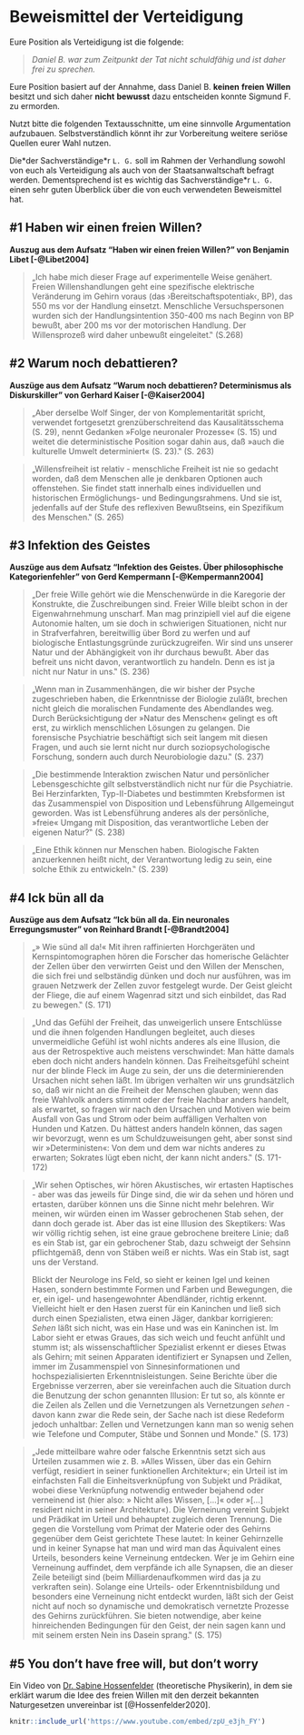 # Beweismittel der Verteidigung {#defence-evidence}

Eure Position als Verteidigung ist die folgende:

> *Daniel B. war zum Zeitpunkt der Tat nicht schuldfähig und ist daher frei zu sprechen.*

Eure Position basiert auf der Annahme, dass Daniel B. **keinen** **freien Willen** besitzt und sich daher **nicht** **bewusst** dazu entscheiden konnte Sigmund F. zu ermorden.

Nutzt bitte die folgenden Textausschnitte, um eine sinnvolle Argumentation aufzubauen. Selbstverständlich könnt ihr zur Vorbereitung weitere seriöse Quellen eurer Wahl nutzen.

Die\*der Sachverständige\*r `L. G.` soll im Rahmen der Verhandlung sowohl von euch als Verteidigung als auch von der Staatsanwaltschaft befragt werden. Dementsprechend ist es wichtig das Sachverständige\*r `L. G.` einen sehr guten Überblick über die von euch verwendeten Beweismittel hat.

## #1 Haben wir einen freien Willen? {#def-ev1}

**Auszug aus dem Aufsatz "Haben wir einen freien Willen?" von Benjamin Libet [-@Libet2004]**

> „Ich habe mich dieser Frage auf experimentelle Weise genähert. Freien Willenshandlungen geht eine spezifische elektrische Veränderung im Gehirn voraus (das ›Bereitschaftspotentiak‹, BP), das 550 ms vor der Handlung einsetzt. Menschliche Versuchspersonen wurden sich der Handlungsintention 350-400 ms nach Beginn von BP bewußt, aber 200 ms vor der motorischen Handlung. Der Willensprozeß wird daher unbewußt eingeleitet.‟ (S.268)

## #2 Warum noch debattieren? {#def-ev2}

**Auszüge aus dem Aufsatz "Warum noch debattieren? Determinismus als Diskurskiller" von Gerhard Kaiser [-@Kaiser2004]**

> „Aber derselbe Wolf Singer, der von Komplementarität spricht, verwendet fortgesetzt grenzüberschreitend das Kausalitätsschema (S. 29), nennt Gedanken »Folge neuronaler Prozesse« (S. 15) und weitet die deterministische Position sogar dahin aus, daß »auch die kulturelle Umwelt determiniert« (S. 23).‟ (S. 263)

> „Willensfreiheit ist relativ - menschliche Freiheit ist nie so gedacht worden, daß dem Menschen alle je denkbaren Optionen auch offenstehen. Sie findet statt innerhalb eines individuellen und historischen Ermöglichungs- und Bedingungsrahmens. Und sie ist, jedenfalls auf der Stufe des reflexiven Bewußtseins, ein Spezifikum des Menschen.‟ (S. 265)

## #3 Infektion des Geistes {#def-ev3}

**Auszüge aus dem Aufsatz "Infektion des Geistes. Über philosophische Kategorienfehler" von Gerd Kempermann [-@Kempermann2004]**

> „Der freie Wille gehört wie die Menschenwürde in die Karegorie der Konstrukte, die Zuschreibungen sind. Freier Wille bleibt schon in der Eigenwahrnehmung unscharf. Man mag prinzipiell viel auf die eigene Autonomie halten, um sie doch in schwierigen Situationen, nicht nur in Strafverfahren, bereitwillig über Bord zu werfen und auf biologische Entlastungsgründe zurückzugreifen. Wir sind uns unserer Natur und der Abhängigkeit von ihr durchaus bewußt. Aber das befreit uns nicht davon, verantwortlich zu handeln. Denn es ist ja nicht nur Natur in uns.‟ (S. 236)

> „Wenn man in Zusammenhängen, die wir bisher der Psyche zugeschrieben haben, die Erkenntnisse der Biologie zuläßt, brechen nicht gleich die moralischen Fundamente des Abendlandes weg. Durch Berücksichtigung der »Natur des Menschen« gelingt es oft erst, zu wirklich menschlichen Lösungen zu gelangen. Die forensische Psychiatrie beschäftigt sich seit langem mit diesen Fragen, und auch sie lernt nicht nur durch soziopsychologische Forschung, sondern auch durch Neurobiologie dazu.‟ (S. 237)

> „Die bestimmende Interaktion zwischen Natur und persönlicher Lebensgeschichte gilt selbstverständlich nicht nur für die Psychiatrie. Bei Herzinfarkten, Typ-II-Diabetes und bestimmten Krebsformen ist das Zusammenspiel von Disposition und Lebensführung Allgemeingut geworden. Was ist Lebensführung anderes als der persönliche, »freie« Umgang mit Disposition, das verantwortliche Leben der eigenen Natur?‟ (S. 238)

> „Eine Ethik können nur Menschen haben. Biologische Fakten anzuerkennen heißt nicht, der Verantwortung ledig zu sein, eine solche Ethik zu entwickeln.‟ (S. 239)

## #4 Ick bün all da {#def-ev4}

**Auszüge aus dem Aufsatz "Ick bün all da. Ein neuronales Erregungsmuster" von Reinhard Brandt [-@Brandt2004]**

> „» Wie sünd all da!« Mit ihren raffinierten Horchgeräten und Kernspintomographen hören die Forscher das homerische Gelächter der Zellen über den verwirrten Geist und den Willen der Menschen, die sich frei und selbständig dünken und doch nur ausführen, was im grauen Netzwerk der Zellen zuvor festgelegt wurde. Der Geist gleicht der Fliege, die auf einem Wagenrad sitzt und sich einbildet, das Rad zu bewegen.‟ (S. 171)

> „Und das Gefühl der Freiheit, das unweigerlich unsere Entschlüsse und die ihnen folgenden Handlungen begleitet, auch dieses unvermeidliche Gefühl ist wohl nichts anderes als eine Illusion, die aus der Retrospektive auch meistens verschwindet: Man hätte damals eben doch nicht anders handeln können. Das Freiheitsgefühl scheint nur der blinde Fleck im Auge zu sein, der uns die determinierenden Ursachen nicht sehen läßt. Im übrigen verhalten wir uns grundsätzlich so, daß wir nicht an die Freiheit der Menschen glauben; wenn das freie Wahlvolk anders stimmt oder der freie Nachbar anders handelt, als erwartet, so fragen wir nach den Ursachen und Motiven wie beim Ausfall von Gas und Strom oder beim auffälligen Verhalten von Hunden und Katzen. Du hättest anders handeln können, das sagen wir bevorzugt, wenn es um Schuldzuweisungen geht, aber sonst sind wir »Deterministen«: Von dem und dem war nichts anderes zu erwarten; Sokrates lügt eben nicht, der kann nicht anders.‟ (S. 171-172)

> „Wir sehen Optisches, wir hören Akustisches, wir ertasten Haptisches - aber was das jeweils für Dinge sind, die wir da sehen und hören und ertasten, darüber können uns die Sinne nicht mehr belehren. Wir meinen, wir würden einen im Wasser gebrochenen Stab sehen, der dann doch gerade ist. Aber das ist eine Illusion des Skeptikers: Was wir völlig richtig sehen, ist eine graue gebrochene breitere Linie; daß es ein Stab ist, gar ein gebrochener Stab, dazu schweigt der Sehsinn pflichtgemäß, denn von Stäben weiß er nichts. Was ein Stab ist, sagt uns der Verstand.
>
> Blickt der Neurologe ins Feld, so sieht er keinen Igel und keinen Hasen, sondern bestimmte Formen und Farben und Bewegungen, die er, ein igel- und hasengewohnter Abendländer, richtig erkennt. Vielleicht hielt er den Hasen zuerst für ein Kaninchen und ließ sich durch einen Spezialisten, etwa einen Jäger, dankbar korrigieren: *Sehen* läßt sich nicht, was ein Hase und was ein Kaninchen ist. Im Labor sieht er etwas Graues, das sich weich und feucht anfühlt und stumm ist; als wissenschaftlicher Spezialist erkennt er dieses Etwas als Gehirn; mit seinen Apparaten identifiziert er Synapsen und Zellen, immer im Zusammenspiel von Sinnesinformationen und hochspezialisierten Erkenntnisleistungen. Seine Berichte über die Ergebnisse verzerren, aber sie vereinfachen auch die Situation durch die Benutzung der schon genannten Illusion: Er tut so, als könnte er die Zeilen als Zellen und die Vernetzungen als Vernetzungen *sehen* - davon kann zwar die Rede sein, der Sache nach ist diese Redeform jedoch unhaltbar: Zellen und Vernetzungen kann man so wenig sehen wie Telefone und Computer, Stäbe und Sonnen und Monde.‟ (S. 173)

> „Jede mitteilbare wahre oder falsche Erkenntnis setzt sich aus Urteilen zusammen wie z. B. »Alles Wissen, über das ein Gehirn verfügt, residiert in seiner funktionellen Architektur«; ein Urteil ist im einfachsten Fall die Einheitsverknüpfung von Subjekt und Prädikat, wobei diese Verknüpfung notwendig entweder bejahend oder verneinend ist (hier also: » Nicht alles Wissen, [...]« oder »[...] residiert nicht in seiner Architektur«). Die Verneinung vereint Subjekt und Prädikat im Urteil und behauptet zugleich deren Trennung. Die gegen die Vorstellung vom Primat der Materie oder des Gehirns gegenüber dem Geist gerichtete These lautet: In keiner Gehirnzelle und in keiner Synapse hat man und wird man das Äquivalent eines Urteils, besonders keine Verneinung entdecken. Wer je im Gehirn eine Verneinung auffindet, dem verpfände ich alle Synapsen, die an dieser Zeile beteiligt sind (beim Milliardenaufkommen wird das ja zu verkraften sein). Solange eine Urteils- oder Erkenntnisbildung und besonders eine Verneinung nicht entdeckt wurden, läßt sich der Geist nicht auf noch so dynamische und demokratisch vernetzte Prozesse des Gehirns zurückführen. Sie bieten notwendige, aber keine hinreichenden Bedingungen für den Geist, der nein sagen kann und mit seinem ersten Nein ins Dasein sprang.‟ (S. 175)

## #5 You don't have free will, but don't worry

Ein Video von [Dr. Sabine Hossenfelder](https://sabinehossenfelder.com "Homepage von Dr. Sabine Hossenfelder") (theoretische Physikerin), in dem sie erklärt warum die Idee des freien Willen mit den derzeit bekannten Naturgesetzen unvereinbar ist [@Hossenfelder2020].

<!-- [Video: "You don't have free will, but don't worry."](https://www.youtube.com/watch?v=zpU_e3jh_FY "Video: "You don't have free will, but don't worry."") -->

```r


knitr::include_url('https://www.youtube.com/embed/zpU_e3jh_FY')

```
